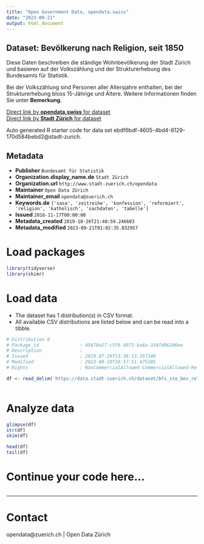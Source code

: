 ```yaml
---
title: "Open Government Data, opendata.swiss"
date: "2023-09-21"
output: html_document
---
```


## Dataset: Bevölkerung nach Religion, seit 1850

Diese Daten beschreiben die ständige Wohnbevölkerung der Stadt Zürich und basieren auf der Volkszählung und der Strukturerhebung des Bundesamts für Statistik.

Bei der Volkszählung sind Personen aller Altersjahre enthalten, bei der Strukturerhebung bloss 15-Jährige und Ältere. Weitere Informationen finden Sie unter **Bemerkung**.

[Direct link by **opendata.swiss** for dataset](https://opendata.swiss/de/dataset/bevolkerung-nach-religion-seit-18502)<br>
[Direct link by **Stadt Zürich** for dataset](https://data.stadt-zuerich.ch/dataset/bfs_ste_bev_religion_seit1850_od3150)

Auto generated R starter code for data set ebdf6bdf-4605-4bd4-8129-170d584bebd2@stadt-zurich.

## Metadata

- **Publisher** `Bundesamt für Statistik`
- **Organization.display_name.de** `Stadt Zürich`
- **Organization.url** `http://www.stadt-zuerich.ch/opendata`
- **Maintainer** `Open Data Zürich`
- **Maintainer_email** `opendata@zuerich.ch`
- **Keywords.de** `['sasa', 'zeitreihe', 'konfession', 'reformiert', 'religion', 'katholisch', 'sachdaten', 'tabelle']`
- **Issued** `2016-11-17T00:00:00`
- **Metadata_created** `2019-10-26T21:40:59.246603`
- **Metadata_modified** `2023-09-21T01:02:35.032957`


# Load packages

```r

library(tidyverse)
library(skimr)

```

# Load data

-   The dataset has 1 distribution(s) in CSV format.
-   All available CSV distributions are listed below and can be read into a tibble.

```r

# Distribution 0
# Package_id               : 45670a27-c5f6-4873-ba6a-334fd06206ee
# Description              : 
# Issued                   : 2019-07-29T13:36:13.357340
# Modified                 : 2023-09-20T19:57:51.475285
# Rights                   : NonCommercialAllowed-CommercialAllowed-ReferenceNotRequired

df <- read_delim('https://data.stadt-zuerich.ch/dataset/bfs_ste_bev_religion_seit1850_od3150/download/BEV315OD3150.csv')



```

# Analyze data

```r

glimpse(df)
str(df)
skim(df)

head(df)
tail(df)

```

# Continue your code here...

```r

```

------------------------------------------------------------------------

# Contact

opendata@zuerich.ch | Open Data Zürich
